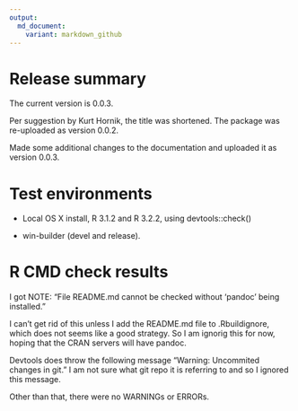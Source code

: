 ```yaml
---
output:
  md_document:
    variant: markdown_github
---
```


<!-- README.md is generated from README.Rmd. Please edit that file -->

# Release summary

The current version is 0.0.3.

Per suggestion by Kurt Hornik, the title was shortened. The package was re-uploaded as version 0.0.2.

Made some additional changes to the documentation and uploaded it as version 0.0.3. 

# Test environments

* Local OS X install, R 3.1.2 and R 3.2.2, using devtools::check()

* win-builder (devel and release).

# R CMD check results

I got NOTE: "File README.md cannot be checked without ‘pandoc’ being installed." 

I can't get rid of this unless I add the README.md file to .Rbuildignore, which does not seems like a good strategy. So I am ignorig this for now, hoping that the CRAN servers will have pandoc. 

Devtools does throw the following message "Warning: Uncommited changes in git." I am not sure what git repo it is referring to and so I ignored this message.

Other than that, there were no WARNINGs or ERRORs.